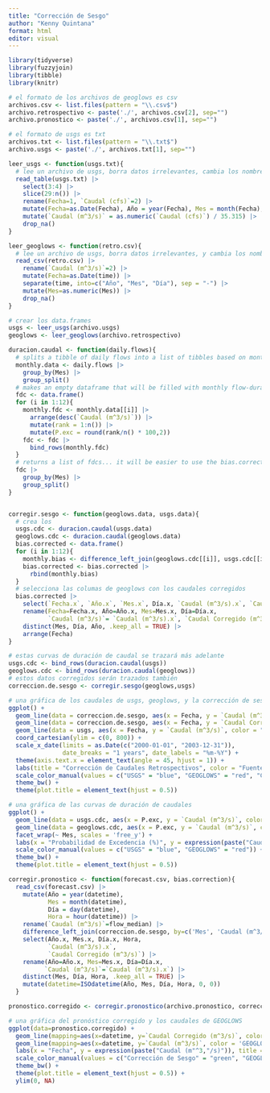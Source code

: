 ```yaml
---
title: "Corrección de Sesgo"
author: "Kenny Quintana"
format: html
editor: visual
---
```




```r

library(tidyverse)
library(fuzzyjoin)
library(tibble)
library(knitr)

```

```r
# el formato de los archivos de geoglows es csv
archivos.csv <- list.files(pattern = "\\.csv$")
archivo.retrospectivo <- paste('./', archivos.csv[2], sep="")
archivo.pronostico <- paste('./', archivos.csv[1], sep="")

# el formato de usgs es txt
archivos.txt <- list.files(pattern = "\\.txt$")
archivo.usgs <- paste('./', archivos.txt[1], sep="")

```


```r

leer_usgs <- function(usgs.txt){
  # lee un archivo de usgs, borra datos irrelevantes, cambia los nombres, y adjusta el caudal a m^3/s
  read_table(usgs.txt) |>
    select(3:4) |>
    slice(29:n()) |>
    rename(Fecha=1, `Caudal (cfs)`=2) |>
    mutate(Fecha=as.Date(Fecha), Año = year(Fecha), Mes = month(Fecha), Día = day(Fecha)) |>
    mutate(`Caudal (m^3/s)` = as.numeric(`Caudal (cfs)`) / 35.315) |>
    drop_na()
}

leer_geoglows <- function(retro.csv){
  # lee un archivo de usgs, borra datos irrelevantes, y cambia los nombres
  read_csv(retro.csv) |>
    rename(`Caudal (m^3/s)`=2) |>
    mutate(Fecha=as.Date(time)) |>
    separate(time, into=c("Año", "Mes", "Día"), sep = "-") |>
    mutate(Mes=as.numeric(Mes)) |>
    drop_na()
}

# crear los data.frames
usgs <- leer_usgs(archivo.usgs)
geoglows <- leer_geoglows(archivo.retrospectivo)

```

```r

duracion.caudal <- function(daily.flows){
  # splits a tibble of daily flows into a list of tibbles based on month
  monthly.data <- daily.flows |> 
    group_by(Mes) |> 
    group_split()
  # makes an empty dataframe that will be filled with monthly flow-duration curves
  fdc <- data.frame()
  for (i in 1:12){
    monthly.fdc <- monthly.data[[i]] |> 
      arrange(desc(`Caudal (m^3/s)`)) |> 
      mutate(rank = 1:n()) |> 
      mutate(P.exc = round(rank/n() * 100,2))
    fdc <- fdc |> 
      bind_rows(monthly.fdc)
  }
  # returns a list of fdcs... it will be easier to use the bias.correct function this way
  fdc |>
    group_by(Mes) |> 
    group_split()
}


corregir.sesgo <- function(geoglows.data, usgs.data){
  # crea los 
  usgs.cdc <- duracion.caudal(usgs.data)
  geoglows.cdc <- duracion.caudal(geoglows.data)
  bias.corrected <- data.frame()
  for (i in 1:12){
    monthly.bias <- difference_left_join(geoglows.cdc[[i]], usgs.cdc[[i]], by='P.exc', max_dist=0.03)
    bias.corrected <- bias.corrected |> 
      rbind(monthly.bias)
  }
  # selecciona las columas de geoglows con los caudales corregidos
  bias.corrected |>
    select(`Fecha.x`, `Año.x`, `Mes.x`, Día.x, `Caudal (m^3/s).x`, `Caudal (m^3/s).y`, `P.exc.y`) |>
    rename(Fecha=Fecha.x, Año=Año.x, Mes=Mes.x, Día=Día.x,
           `Caudal (m^3/s)`= `Caudal (m^3/s).x`, `Caudal Corregido (m^3/s)`= `Caudal (m^3/s).y`, P.exc=P.exc.y) |>
    distinct(Mes, Día, Año, .keep_all = TRUE) |> 
    arrange(Fecha)
}

# estas curvas de duración de caudal se trazará más adelante
usgs.cdc <- bind_rows(duracion.caudal(usgs)) 
geoglows.cdc <- bind_rows(duracion.caudal(geoglows)) 
# estos datos corregidos serán trazados también
correccion.de.sesgo <- corregir.sesgo(geoglows,usgs)

```

```r

# una gráfica de los caudales de usgs, geoglows, y la corrección de sesgo
ggplot() +
  geom_line(data = correccion.de.sesgo, aes(x = Fecha, y = `Caudal (m^3/s)`, color = "GEOGLOWS")) +
  geom_line(data = correccion.de.sesgo, aes(x = Fecha, y = `Caudal Corregido (m^3/s)`, color = "Corrección de Sesgo")) +
  geom_line(data = usgs, aes(x = Fecha, y = `Caudal (m^3/s)`, color = "USGS")) +
  coord_cartesian(ylim = c(0, 800)) + 
  scale_x_date(limits = as.Date(c("2000-01-01", "2003-12-31")),
               date_breaks = "1 years", date_labels = "%m-%Y") +
  theme(axis.text.x = element_text(angle = 45, hjust = 1)) +
  labs(title = "Corrección de Caudales Retrospectivos", color = "Fuente de Datos", y = expression(paste("Caudal (m"^3,"/s)"))) +
  scale_color_manual(values = c("USGS" = "blue", "GEOGLOWS" = "red", "Corrección de Sesgo" = "green")) +
  theme_bw() +
  theme(plot.title = element_text(hjust = 0.5))

# una gráfica de las curvas de duración de caudales
ggplot() +
  geom_line(data = usgs.cdc, aes(x = P.exc, y = `Caudal (m^3/s)`, color = "USGS")) +
  geom_line(data = geoglows.cdc, aes(x = P.exc, y = `Caudal (m^3/s)`, color = "GEOGLOWS")) +
  facet_wrap(~ Mes, scales = 'free_y') +
  labs(x = "Probabilidad de Excedencia (%)", y = expression(paste("Caudal (m"^3,"/s)")), title = "Curvas de Duración de Caudal", color = "Fuente de Datos") +
  scale_color_manual(values = c("USGS" = "blue", "GEOGLOWS" = "red")) +
  theme_bw() +
  theme(plot.title = element_text(hjust = 0.5))

```

```r

corregir.pronostico <- function(forecast.csv, bias.correction){
  read_csv(forecast.csv) |>
    mutate(Año = year(datetime),
           Mes = month(datetime),
           Día = day(datetime),
           Hora = hour(datetime)) |>
    rename(`Caudal (m^3/s)`=flow_median) |>
    difference_left_join(correccion.de.sesgo, by=c('Mes', 'Caudal (m^3/s)'), max_dist=.43) |>
    select(Año.x, Mes.x, Día.x, Hora,
           `Caudal (m^3/s).x`,
           `Caudal Corregido (m^3/s)`) |>
    rename(Año=Año.x, Mes=Mes.x, Día=Día.x,
          `Caudal (m^3/s)`=`Caudal (m^3/s).x`) |>
    distinct(Mes, Día, Hora, .keep_all = TRUE) |>
    mutate(datetime=ISOdatetime(Año, Mes, Día, Hora, 0, 0))
  }

pronostico.corregido <- corregir.pronostico(archivo.pronostico, correccion.de.sesgo)

# una gráfica del pronóstico corregido y los caudales de GEOGLOWS
ggplot(data=pronostico.corregido) +
  geom_line(mapping=aes(x=datetime, y=`Caudal Corregido (m^3/s)`, color='Corrección de Sesgo')) +
  geom_line(mapping=aes(x=datetime, y=`Caudal (m^3/s)`, color = 'GEOGLOWS')) +
  labs(x = "Fecha", y = expression(paste("Caudal (m"^3,"/s)")), title = "Caudales Pronósticos Corregidos", color = "Fuente de Datos") +
  scale_color_manual(values = c("Corrección de Sesgo" = "green", "GEOGLOWS" = "red")) +
  theme_bw() +
  theme(plot.title = element_text(hjust = 0.5)) +
  ylim(0, NA)

```
